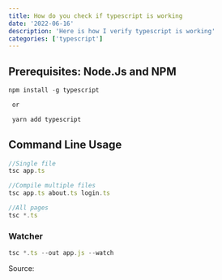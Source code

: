 ```yaml
---
title: How do you check if typescript is working
date: '2022-06-16'
description: 'Here is how I verify typescript is working'
categories: ['typescript']
---
```


## Prerequisites: Node.Js and NPM

```js
npm install -g typescript

 or

 yarn add typescript
```

## Command Line Usage

```js
//Single file
tsc app.ts
```

```js
//Compile multiple files
tsc app.ts about.ts login.ts
```

```js
//All pages
tsc *.ts
```

### Watcher

```js
tsc *.ts --out app.js --watch
```

Source:
